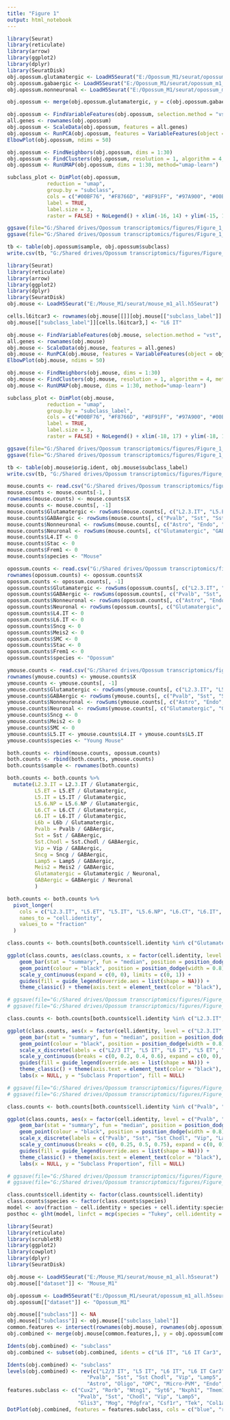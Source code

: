 ```yaml
---
title: "Figure 1"
output: html_notebook
---
```



```r

library(Seurat)
library(reticulate)
library(arrow)
library(ggplot2)
library(dplyr)
library(SeuratDisk)
obj.opossum.glutamatergic <- LoadH5Seurat("E:/Opossum_M1/seurat/opossum_m1_glutamatergic.h5Seurat")
obj.opossum.gabaergic <- LoadH5Seurat("E:/Opossum_M1/seurat/opossum_m1_gabaergic.h5Seurat")
obj.opossum.nonneuronal <- LoadH5Seurat("E:/Opossum_M1/seurat/opossum_m1_nonneuronal.h5Seurat")

```


```r

obj.opossum <- merge(obj.opossum.glutamatergic, y = c(obj.opossum.gabaergic, obj.opossum.nonneuronal))

```


```r

obj.opossum <- FindVariableFeatures(obj.opossum, selection.method = "vst", nfeatures = 3000)
all.genes <- rownames(obj.opossum)
obj.opossum <- ScaleData(obj.opossum, features = all.genes)
obj.opossum <- RunPCA(obj.opossum, features = VariableFeatures(object = obj.opossum))
ElbowPlot(obj.opossum, ndims = 50)

```


```r

obj.opossum <- FindNeighbors(obj.opossum, dims = 1:30)
obj.opossum <- FindClusters(obj.opossum, resolution = 1, algorithm = 4, method = "igraph")
obj.opossum <- RunUMAP(obj.opossum, dims = 1:30, method="umap-learn")

```


```r

subclass_plot <- DimPlot(obj.opossum, 
             reduction = "umap", 
             group.by = "subclass", 
             cols = c("#00BF76", "#F8766D", "#8F91FF", "#97A900", "#00BDD1", "#00B7E8", "#FF6C92", "#71B000", "#00AEFA", "#FF64B3", "#DD8D00", "#B3A000", "#F265E7",                                                "#00C0B7", "#00BB4B", "#BE80FF", "#00C098", "#2FB600"),
             label = TRUE, 
             label.size = 3, 
             raster = FALSE) + NoLegend() + xlim(-16, 14) + ylim(-15, 15) + coord_equal()

ggsave(file="G:/Shared drives/Opossum transcriptomics/figures/Figure_1_Opossum_All_UMAP.svg", plot=subclass_plot, width=5, height=5)
ggsave(file="G:/Shared drives/Opossum transcriptomics/figures/Figure_1_Opossum_All_UMAP.png", plot=subclass_plot, width=5, height=5)

```


```r

tb <- table(obj.opossum$sample, obj.opossum$subclass)
write.csv(tb, "G:/Shared drives/Opossum transcriptomics/figures/Figure_1_Opossum_Subclass_Sample.csv")

```


```r

library(Seurat)
library(reticulate)
library(arrow)
library(ggplot2)
library(dplyr)
library(SeuratDisk)
obj.mouse <- LoadH5Seurat("E:/Mouse_M1/seurat/mouse_m1_all.h5Seurat")

```


```r

cells.l6itcar3 <- rownames(obj.mouse[[]][obj.mouse[["subclass_label"]] == "L6 IT Car3",])
obj.mouse[["subclass_label"]][cells.l6itcar3,] <- "L6 IT"

```


```r

obj.mouse <- FindVariableFeatures(obj.mouse, selection.method = "vst", nfeatures = 3000)
all.genes <- rownames(obj.mouse)
obj.mouse <- ScaleData(obj.mouse, features = all.genes)
obj.mouse <- RunPCA(obj.mouse, features = VariableFeatures(object = obj.mouse))
ElbowPlot(obj.mouse, ndims = 50)

```


```r

obj.mouse <- FindNeighbors(obj.mouse, dims = 1:30)
obj.mouse <- FindClusters(obj.mouse, resolution = 1, algorithm = 4, method = "igraph")
obj.mouse <- RunUMAP(obj.mouse, dims = 1:30, method="umap-learn")

```


```r

subclass_plot <- DimPlot(obj.mouse, 
             reduction = "umap", 
             group.by = "subclass_label", 
             cols = c("#00BF76", "#F8766D", "#8F91FF", "#97A900", "#00BDD1", "#00B7E8", "#FF6C92", "#EC823C", "#71B000", "#00AEFA", "#FF64B3", "#FE61CF", "#DD8D00", "#B3A000", "#F265E7",                          "#00C0B7", "#3DA1FF", "#DE71F9", "#00BB4B", "#BE80FF", "#00C098", "#2FB600"),
             label = TRUE, 
             label.size = 3, 
             raster = FALSE) + NoLegend() + xlim(-18, 17) + ylim(-18, 17) + coord_equal()

ggsave(file="G:/Shared drives/Opossum transcriptomics/figures/Figure_1_Mouse_All_UMAP.svg", plot=subclass_plot, width=5, height=5)
ggsave(file="G:/Shared drives/Opossum transcriptomics/figures/Figure_1_Mouse_All_UMAP.png", plot=subclass_plot, width=5, height=5)

```


```r

tb <- table(obj.mouse$orig.ident, obj.mouse$subclass_label)
write.csv(tb, "G:/Shared drives/Opossum transcriptomics/figures/Figure_1_Mouse_Subclass_Sample.csv")

```


```r

mouse.counts <- read.csv("G:/Shared drives/Opossum transcriptomics/figures/Figure_1_Mouse_Subclass_Sample.csv")
mouse.counts <- mouse.counts[-1, ]
rownames(mouse.counts) <- mouse.counts$X
mouse.counts <- mouse.counts[, -1]
mouse.counts$Glutamatergic <- rowSums(mouse.counts[, c("L2.3.IT", "L5.ET", "L5.IT", "L5.6.NP", "L6.CT", "L6.IT", "L6b")])
mouse.counts$GABAergic <- rowSums(mouse.counts[, c("Pvalb", "Sst", "Sst.Chodl", "Vip", "Sncg", "Lamp5", "Meis2")])
mouse.counts$Nonneuronal <- rowSums(mouse.counts[, c("Astro", "Endo", "Micro.PVM", "Oligo", "OPC", "Peri", "SMC", "VLMC")])
mouse.counts$Neuronal <- rowSums(mouse.counts[, c("Glutamatergic", "GABAergic")])
mouse.counts$L4.IT <- 0
mouse.counts$Stac <- 0
mouse.counts$Frem1 <- 0
mouse.counts$species <- "Mouse"

opossum.counts <- read.csv("G:/Shared drives/Opossum transcriptomics/figures/Figure_1_Opossum_Subclass_Sample.csv")
rownames(opossum.counts) <- opossum.counts$X
opossum.counts <- opossum.counts[, -1]
opossum.counts$Glutamatergic <- rowSums(opossum.counts[, c("L2.3.IT", "L5.ET", "L5.IT", "L5.6.NP", "L6.CT", "L6b")])
opossum.counts$GABAergic <- rowSums(opossum.counts[, c("Pvalb", "Sst", "Sst.Chodl", "Vip", "Lamp5")])
opossum.counts$Nonneuronal <- rowSums(opossum.counts[, c("Astro", "Endo", "Micro.PVM", "Oligo", "OPC", "Peri", "VLMC")])
opossum.counts$Neuronal <- rowSums(opossum.counts[, c("Glutamatergic", "GABAergic")])
opossum.counts$L4.IT <- 0
opossum.counts$L6.IT <- 0
opossum.counts$Sncg <- 0
opossum.counts$Meis2 <- 0
opossum.counts$SMC <- 0
opossum.counts$Stac <- 0
opossum.counts$Frem1 <- 0
opossum.counts$species <- "Opossum"

ymouse.counts <- read.csv("G:/Shared drives/Opossum transcriptomics/figures/Figure_1_YoungMouse2_Subclass_Sample.csv")
rownames(ymouse.counts) <- ymouse.counts$X
ymouse.counts <- ymouse.counts[, -1]
ymouse.counts$Glutamatergic <- rowSums(ymouse.counts[, c("L2.3.IT", "L5.ET", "L4.IT", "L5.IT", "L5.6.NP", "L6.CT", "L6.IT", "L6b")])
ymouse.counts$GABAergic <- rowSums(ymouse.counts[, c("Pvalb", "Sst", "Sst.Chodl", "Vip", "Lamp5", "Stac", "Frem1")])
ymouse.counts$Nonneuronal <- rowSums(ymouse.counts[, c("Astro", "Endo", "Micro.PVM", "Oligo", "OPC", "Peri", "VLMC")])
ymouse.counts$Neuronal <- rowSums(ymouse.counts[, c("Glutamatergic", "GABAergic")])
ymouse.counts$Sncg <- 0
ymouse.counts$Meis2 <- 0
ymouse.counts$SMC <- 0
ymouse.counts$L5.IT <- ymouse.counts$L4.IT + ymouse.counts$L5.IT
ymouse.counts$species <- "Young Mouse"

both.counts <- rbind(mouse.counts, opossum.counts)
both.counts <- rbind(both.counts, ymouse.counts)
both.counts$sample <- rownames(both.counts)

```


```r

both.counts <- both.counts %>%
  mutate(L2.3.IT = L2.3.IT / Glutamatergic,
         L5.ET = L5.ET / Glutamatergic,
         L5.IT = L5.IT / Glutamatergic,
         L5.6.NP = L5.6.NP / Glutamatergic,
         L6.CT = L6.CT / Glutamatergic,
         L6.IT = L6.IT / Glutamatergic,
         L6b = L6b / Glutamatergic, 
         Pvalb = Pvalb / GABAergic,
         Sst = Sst / GABAergic,
         Sst.Chodl = Sst.Chodl / GABAergic,
         Vip = Vip / GABAergic,
         Sncg = Sncg / GABAergic,
         Lamp5 = Lamp5 / GABAergic,
         Meis2 = Meis2 / GABAergic, 
         Glutamatergic = Glutamatergic / Neuronal, 
         GABAergic = GABAergic / Neuronal
         )

both.counts <- both.counts %>%
  pivot_longer(
    cols = c("L2.3.IT", "L5.ET", "L5.IT", "L5.6.NP", "L6.CT", "L6.IT", "L6b", "Pvalb", "Sst", "Sst.Chodl", "Vip", "Sncg", "Lamp5", "Meis2", "Glutamatergic", "GABAergic", "Nonneuronal", "Neuronal"),
    names_to = "cell.identity", 
    values_to = "fraction"
  )

```


```r

class.counts <- both.counts[both.counts$cell.identity %in% c("Glutamatergic", "GABAergic"), ]

ggplot(class.counts, aes(class.counts, x = factor(cell.identity, level = c("Glutamatergic", "GABAergic")), y = fraction, fill = species)) +
    geom_bar(stat = "summary", fun = "median", position = position_dodge(width = 0.8), width = 0.75) +
    geom_point(colour = "black", position = position_dodge(width = 0.8), size = 1) +
    scale_y_continuous(expand = c(0, 0), limits = c(0, 1)) +
    guides(fill = guide_legend(override.aes = list(shape = NA))) +
    theme_classic() + theme(axis.text = element_text(color = "black"), legend.text = element_text(size = 10)) + labs(x = NULL, y = "Class Proportion", fill = NULL)

# ggsave(file="G:/Shared drives/Opossum transcriptomics/figures/Figure_1_Neuronal_Class_Proportion.svg", plot=neuronal_class, width=3.5, height=3)
# ggsave(file="G:/Shared drives/Opossum transcriptomics/figures/Figure_1_Neuronal_Class_Proportion.png", plot=neuronal_class, width=3.5, height=3)

```


```r

class.counts <- both.counts[both.counts$cell.identity %in% c("L2.3.IT", "L5.ET", "L5.IT", "L5.6.NP", "L6.CT", "L6.IT", "L6b"), ]

ggplot(class.counts, aes(x = factor(cell.identity, level = c("L2.3.IT", "L5.IT", "L6.IT", "L5.ET", "L6.CT", "L5.6.NP", "L6b")), y = fraction, fill = species)) +
    geom_bar(stat = "summary", fun = "median", position = position_dodge(width = 0.8), width = 0.75) +
    geom_point(colour = "black", position = position_dodge(width = 0.8), size = 1) +
    scale_x_discrete(labels = c("L2/3 IT", "L5 IT", "L6 IT", "L5 ET", "L6 CT", "L5/6 NP", "L6b")) +
    scale_y_continuous(breaks = c(0, 0.2, 0.4, 0.6), expand = c(0, 0), limits = c(0, 0.6)) +
    guides(fill = guide_legend(override.aes = list(shape = NA))) +
    theme_classic() + theme(axis.text = element_text(color = "black"), legend.text = element_text(size = 10)) + 
    labs(x = NULL, y = "Subclass Proportion", fill = NULL)

# ggsave(file="G:/Shared drives/Opossum transcriptomics/figures/Figure_1_Glutamatergic_Subclass_Proportion.svg", plot=glutamatergic_subclass, width=5, height=3)
# ggsave(file="G:/Shared drives/Opossum transcriptomics/figures/Figure_1_Glutamatergic_Subclass_Proportion.png", plot=glutamatergic_subclass, width=5, height=3)

```


```r

class.counts <- both.counts[both.counts$cell.identity %in% c("Pvalb", "Sst", "Sst.Chodl", "Vip", "Sncg", "Lamp5", "Meis2"), ]

ggplot(class.counts, aes(x = factor(cell.identity, level = c("Pvalb", "Sst", "Sst.Chodl", "Vip", "Lamp5", "Sncg", "Meis2")), y = fraction, fill = species)) +
    geom_bar(stat = "summary", fun = "median", position = position_dodge(width = 0.8), width = 0.75) +
    geom_point(colour = "black", position = position_dodge(width = 0.8), size = 1) +
    scale_x_discrete(labels = c("Pvalb", "Sst", "Sst Chodl", "Vip", "Lamp5", "Sncg", "Meis2")) +
    scale_y_continuous(breaks = c(0, 0.25, 0.5, 0.75), expand = c(0, 0), limits = c(0, 0.751)) +
    guides(fill = guide_legend(override.aes = list(shape = NA))) +
    theme_classic() + theme(axis.text = element_text(color = "black"), legend.text = element_text(size = 10)) + 
    labs(x = NULL, y = "Subclass Proportion", fill = NULL)

# ggsave(file="G:/Shared drives/Opossum transcriptomics/figures/Figure_1_GABAergic_Subclass_Proportion.svg", plot=gabaergic_subclass, width=5, height=3)
# ggsave(file="G:/Shared drives/Opossum transcriptomics/figures/Figure_1_GABAergic_Subclass_Proportion.png", plot=gabaergic_subclass, width=5, height=3)

```


```r

class.counts$cell.identity <- factor(class.counts$cell.identity)
class.counts$species <- factor(class.counts$species)
model <- aov(fraction ~ cell.identity + species + cell.identity:species, data = class.counts)
posthoc <- glht(model, linfct = mcp(species = "Tukey", cell.identity = "Tukey"))

```


```r

library(Seurat)
library(reticulate)
library(scrubletR)
library(ggplot2)
library(cowplot)
library(dplyr)
library(SeuratDisk)

obj.mouse <- LoadH5Seurat("E:/Mouse_M1/seurat/mouse_m1_all.h5seurat")
obj.mouse[["dataset"]] <- "Mouse_M1"

obj.opossum <- LoadH5Seurat("E:/Opossum_M1/seurat/opossum_m1_all.h5seurat")
obj.opossum[["dataset"]] <- "Opossum_M1"

```


```r

obj.mouse[["subclass"]] <- NA
obj.mouse[["subclass"]] <- obj.mouse[["subclass_label"]]
common.features <- intersect(rownames(obj.mouse), rownames(obj.opossum))
obj.combined <- merge(obj.mouse[common.features,], y = obj.opossum[common.features,])

```


```r

Idents(obj.combined) <- "subclass"
obj.combined <- subset(obj.combined, idents = c("L6 IT", "L6 IT Car3", "Sncg", "Meis2", "SMC"), invert = TRUE)

```


```r

Idents(obj.combined) <- "subclass"
levels(obj.combined) <- rev(c("L2/3 IT", "L5 IT", "L6 IT", "L6 IT Car3", "L5 ET", "L6 CT", "L5/6 NP", "L6b", 
                          "Pvalb", "Sst", "Sst Chodl", "Vip", "Lamp5", "Sncg", "Meis2",
                          "Astro", "Oligo", "OPC", "Micro-PVM", "Endo", "VLMC", "Peri", "SMC"))
features.subclass <- c("Cux2", "Rorb", "Ntng1", "Syt6", "Nxph1", "Tmem163", 
                       "Pvalb", "Sst", "Chodl", "Vip", "Lamp5", 
                       "Glis3", "Mog", "Pdgfra", "Csf1r", "Tek", "Col1a1")
DotPlot(obj.combined, features = features.subclass, cols = c("blue", "red"), dot.scale = 8, split.by = "dataset") + theme(axis.text.x = element_text(angle = 45, hjust = 1))

```

